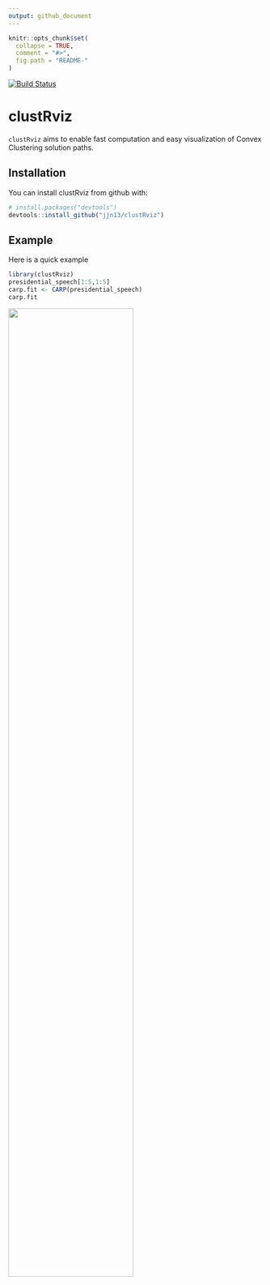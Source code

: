 ```yaml
---
output: github_document
---
```


<!-- README.md is generated from README.Rmd. Please edit that file -->

```r
knitr::opts_chunk$set(
  collapse = TRUE,
  comment = "#>",
  fig.path = "README-"
)
```

[![Build Status](https://travis-ci.org/jjn13/clustRviz.svg?branch=master)](https://travis-ci.org/jjn13/clustRviz)

# clustRviz

`clustRviz` aims to enable fast computation and easy visualization of Convex Clustering 
solution paths.

## Installation

You can install clustRviz from github with:

```r
# install.packages("devtools")
devtools::install_github("jjn13/clustRviz")
```

## Example

Here is a quick example 
```r
library(clustRviz)
presidential_speech[1:5,1:5]
carp.fit <- CARP(presidential_speech)
carp.fit
```





<img src="./man/figures/path_dyn.gif" width="70%">

